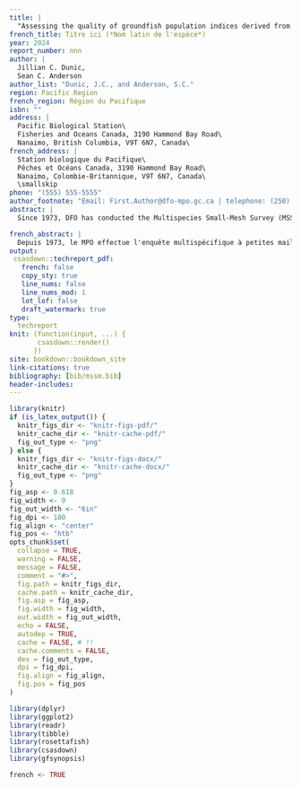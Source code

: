 ```yaml
---
title: |
  "Assessing the quality of groundfish population indices derived from the Multispecies Small Mesh Survey"
french_title: Titre ici (*Nom latin de l'espèce*)
year: 2024
report_number: nnn
author: |
  Jillian C. Dunic,
  Sean C. Anderson
author_list: "Dunic, J.C., and Anderson, S.C."
region: Pacific Region
french_region: Région du Pacifique
isbn: ""
address: |
  Pacific Biological Station\
  Fisheries and Oceans Canada, 3190 Hammond Bay Road\
  Nanaimo, British Columbia, V9T 6N7, Canada\
french_address: |
  Station biologique du Pacifique\
  Pêches et Océans Canada, 3190 Hammond Bay Road\
  Nanaimo, Colombie-Britannique, V9T 6N7, Canada\
  \smallskip
phone: "(555) 555-5555"
author_footnote: "Email: First.Author@dfo-mpo.gc.ca | telephone: (250) 756-5555"
abstract: |
  Since 1973, DFO has conducted the Multispecies Small-Mesh Survey (MSSM), which is the longest continuous fisheries independent monitoring time-series for groundfish off the coast of West Coast Vancouver Island (WCVI). The survey was designed to collect data to assess stock status of Pink shrimp (*Pandalus jordanii*) populations; however, groundfish species have also been sampled in this survey. The MSSM has the potential to serve as an important historical baseline for groundfish species off WCVI, given that the current synoptic trawl surveys that are designed for Pacific groundfish began in or after 2003. However, changes to the MSSM, including shifts in the spatial area sampled, changes to gear used, and changes to groundfish sampling procedures, may affect the quality of MSSM groundfish popluation indices. Here, we examine changes to the MSSM and assess how these changes may affect interpretation of indices of relative biomass for groundfish. We then derive both design-based and spatiotemporal model-based groundfish population indices from the MSSM and compare these with other indices from the same region. Finally, we examine the distribution of lengths and ages sampled on the MSSM and compare these with the synoptic West Coast Vancouver Island trawl survey (SYN WCVI). We identify some instances where the MSSM may have detected signs of rockfish recruitment earlier than in the SYN WCVI survey. Spatiotemporal, model-based indices of abundance produced similar trends as the design-based indices for most species and may be better suited for calculating an index over the full time period given the changes in spatial sampling. However, changes to the survey such as the switch to comprehensive species sorting, sampling, and identification in 2003, coupled with a lack of calibration data, mean that there are large uncertainies with the pre-2003 data. 

french_abstract: |
  Depuis 1973, le MPO effectue l'enquête multispécifique à petites mailles (MSSM), qui est la plus longue série chronologique continue de surveillance indépendante des pêches pour les poissons de fond au large de la côte ouest de l'île de Vancouver (WCVI). L'étude a été conçue pour collecter des données afin d'évaluer l'état des stocks de crevettes roses (*Pandalus jordanii*) ; cependant, des espèces de poissons de fond ont également été échantillonnées dans le cadre de cette étude. La SSMM peut servir de référence historique importante pour les espèces de poissons de fond au large de la COIV, étant donné que les enquêtes synoptiques actuelles au chalut conçues pour les poissons de fond du Pacifique ont commencé en 2003 ou après. Cependant, les changements apportés au MSSM, y compris les changements dans la zone spatiale échantillonnée, les changements dans les engins utilisés et les changements dans les procédures d'échantillonnage des poissons de fond, peuvent affecter la qualité des indices de population de poissons de fond du MSSM. Nous examinons ici les changements apportés au MSSM et évaluons comment ces changements peuvent affecter l'interprétation des indices de biomasse relative des poissons de fond. Nous dérivons ensuite des indices de population de poissons de fond basés sur la conception et sur des modèles spatio-temporels à partir du MSSM et nous les comparons à d'autres indices de la même région. Enfin, nous examinons la distribution des longueurs et des âges échantillonnés dans le cadre du MSSM et les comparons avec l'étude synoptique au chalut de la côte ouest de l'île de Vancouver (SYN WCVI). Nous identifions certains cas où le MSSM pourrait avoir détecté des signes de recrutement de sébastes plus tôt que dans le relevé SYN WCVI. Les indices d'abondance spatio-temporels basés sur des modèles ont produit des tendances similaires à celles des indices basés sur la conception pour la plupart des espèces et pourraient être mieux adaptés au calcul d'un indice sur l'ensemble de la période, compte tenu des changements dans l'échantillonnage spatial. Cependant, les changements apportés à l'étude, tels que le passage à un tri, un échantillonnage et une identification complets des espèces en 2003, associés à un manque de données d'étalonnage, signifient que les données antérieures à 2003 sont entachées de grandes incertitudes. 
output:
 csasdown::techreport_pdf:
   french: false
   copy_sty: true
   line_nums: false
   line_nums_mod: 1
   lot_lof: false
   draft_watermark: true
type:
  techreport
knit: (function(input, ...) {
       csasdown::render()
      })
site: bookdown::bookdown_site
link-citations: true
bibliography: [bib/mssm.bib]
header-includes:
---
```


```r
library(knitr)
if (is_latex_output()) {
  knitr_figs_dir <- "knitr-figs-pdf/"
  knitr_cache_dir <- "knitr-cache-pdf/"
  fig_out_type <- "png"
} else {
  knitr_figs_dir <- "knitr-figs-docx/"
  knitr_cache_dir <- "knitr-cache-docx/"
  fig_out_type <- "png"
}
fig_asp <- 0.618
fig_width <- 9
fig_out_width <- "6in"
fig_dpi <- 180
fig_align <- "center"
fig_pos <- "htb"
opts_chunk$set(
  collapse = TRUE,
  warning = FALSE,
  message = FALSE,
  comment = "#>",
  fig.path = knitr_figs_dir,
  cache.path = knitr_cache_dir,
  fig.asp = fig_asp,
  fig.width = fig_width,
  out.width = fig_out_width,
  echo = FALSE,
  autodep = TRUE,
  cache = FALSE, # !!
  cache.comments = FALSE,
  dev = fig_out_type,
  dpi = fig_dpi,
  fig.align = fig_align,
  fig.pos = fig_pos
)
```

```r
library(dplyr)
library(ggplot2)
library(readr)
library(tibble)
library(rosettafish)
library(csasdown)
library(gfsynopsis)
```

```r
french <- TRUE
```
